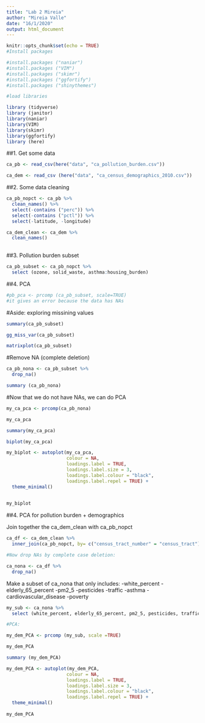 ```yaml
---
title: "Lab 2 Mireia"
author: "Mireia Valle"
date: "16/1/2020"
output: html_document
---
```


```r
knitr::opts_chunk$set(echo = TRUE)
#Install packages

#install.packages ("naniar")
#install.packages ("VIM")
#install.packages ("skimr")
#install.packages ("ggfortify")
#install.packages ("shinythemes")

#load libraries

library (tidyverse)
library (janitor)
library(naniar)
library(VIM)
library(skimr)
library(ggfortify)
library (here)
```

##1. Get some data
```r
ca_pb <- read_csv(here("data", "ca_pollution_burden.csv"))

ca_dem <- read_csv (here("data", "ca_census_demographics_2010.csv"))
```



##2. Some data cleaning
```r
ca_pb_nopct <- ca_pb %>% 
  clean_names() %>% 
  select(-contains ("perc")) %>% 
  select(-contains ("pctl")) %>% 
  select(-latitude, -longitude)

ca_dem_clean <- ca_dem %>% 
  clean_names()
  
```
##3. Pollution burden subset
```r

ca_pb_subset <- ca_pb_nopct %>% 
  select (ozone, solid_waste, asthma:housing_burden)
```

  
##4. PCA
```r
#pb_pca <- prcomp (ca_pb_subset, scale=TRUE)
#it gives an error because the data has NAs
```



#Aside: exploring missining values
```r
summary(ca_pb_subset)

gg_miss_var(ca_pb_subset)

matrixplot(ca_pb_subset)
```


#Remove NA (complete deletion)
```r
ca_pb_nona <- ca_pb_subset %>% 
  drop_na()

summary (ca_pb_nona)
```


#Now that we do not have NAs, we can do PCA  
```r
my_ca_pca <- prcomp(ca_pb_nona)

my_ca_pca

summary(my_ca_pca)

biplot(my_ca_pca)

my_biplot <- autoplot(my_ca_pca, 
                      colour = NA,
                      loadings.label = TRUE,
                      loadings.label.size = 3,
                      loadings.label.colour = "black",
                      loadings.label.repel = TRUE) +
  theme_minimal()
  

my_biplot

```
##4. PCA for pollution burden + demographics

Join together the ca_dem_clean with ca_pb_nopct

```r

ca_df <- ca_dem_clean %>% 
  inner_join(ca_pb_nopct, by= c("census_tract_number" = "census_tract"))

#Now drop NAs by complete case deletion:

ca_nona <- ca_df %>% 
  drop_na()
```

Make a subset of ca_nona that only includes: 
-white_percent
-elderly_65_percent
-pm2_5
-pesticides
-traffic
-asthma
-cardiovascular_disease
-poverty

```r

my_sub <- ca_nona %>% 
  select (white_percent, elderly_65_percent, pm2_5, pesticides, traffic, asthma, cardiovascular_disease, poverty)

#PCA:

my_dem_PCA <- prcomp (my_sub, scale =TRUE)

my_dem_PCA

summary (my_dem_PCA)

my_dem_PCA <- autoplot(my_dem_PCA, 
                      colour = NA,
                      loadings.label = TRUE,
                      loadings.label.size = 3,
                      loadings.label.colour = "black",
                      loadings.label.repel = TRUE) +
  theme_minimal()
  
my_dem_PCA 

```



